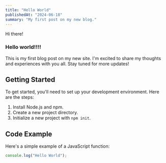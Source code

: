 ```yaml
---
title: "Hello World"
publishedAt: "2024-06-18"
summary: "My first post on my new blog."
---
```


Hi there!
### Hello world!!!!
This is my first blog post on my new site. I'm excited to share my thoughts and experiences with you all. Stay tuned for more updates!
## Getting Started

To get started, you'll need to set up your development environment. Here are the steps:

1. Install Node.js and npm.
2. Create a new project directory.
3. Initialize a new project with `npm init`.

## Code Example

Here's a simple example of a JavaScript function:


```jsx
console.log("Hello World");
```
